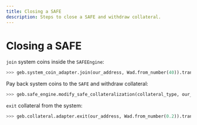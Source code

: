 ```yaml
---
title: Closing a SAFE
description: Steps to close a SAFE and withdraw collateral.
---
```


# Closing a SAFE

`join` system coins inside the `SAFEEngine`:

```python
>>> geb.system_coin_adapter.join(our_address, Wad.from_number(40)).transact()
```

Pay back system coins to the `SAFE` and withdraw collateral:

```python
>>> geb.safe_engine.modify_safe_collateralization(collateral_type, our_address, delta_collateral=Wad.from_number(-0.2), delta_debt=Wad.from_number(-4
```

`exit` collateral from the system:

```python
>>> geb.collateral.adapter.exit(our_address, Wad.from_number(0.2)).transact()
```

